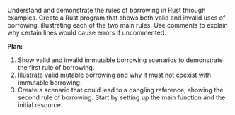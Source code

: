 Understand and demonstrate the rules of borrowing in Rust through examples. Create a Rust program that shows both valid and invalid uses of borrowing, illustrating each of the two main rules. Use comments to explain why certain lines would cause errors if uncommented.



**Plan:**
1. Show valid and invalid immutable borrowing scenarios to demonstrate the first rule of borrowing.
2. Illustrate valid mutable borrowing and why it must not coexist with immutable borrowing.
3. Create a scenario that could lead to a dangling reference, showing the second rule of borrowing. Start by setting up the main function and the initial resource.